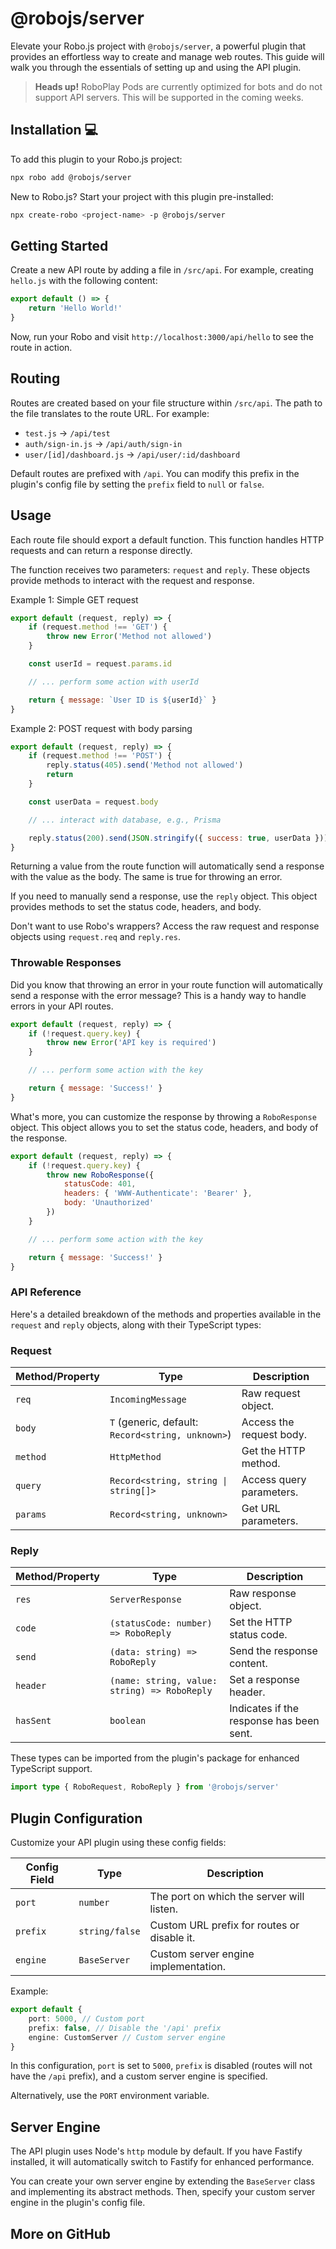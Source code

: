 
# @robojs/server

Elevate your Robo.js project with `@robojs/server`, a powerful plugin that provides an effortless way to create and manage web routes. This guide will walk you through the essentials of setting up and using the API plugin.

> **Heads up!** RoboPlay Pods are currently optimized for bots and do not support API servers. This will be supported in the coming weeks.

## Installation 💻

To add this plugin to your Robo.js project:

```bash
npx robo add @robojs/server
```

New to Robo.js? Start your project with this plugin pre-installed:

```bash
npx create-robo <project-name> -p @robojs/server
```

## Getting Started

Create a new API route by adding a file in `/src/api`. For example, creating `hello.js` with the following content:

```javascript
export default () => {
	return 'Hello World!'
}
```

Now, run your Robo and visit `http://localhost:3000/api/hello` to see the route in action.

## Routing

Routes are created based on your file structure within `/src/api`. The path to the file translates to the route URL. For example:

- `test.js` → `/api/test`
- `auth/sign-in.js` → `/api/auth/sign-in`
- `user/[id]/dashboard.js` → `/api/user/:id/dashboard`

Default routes are prefixed with `/api`. You can modify this prefix in the plugin's config file by setting the `prefix` field to `null` or `false`.

## Usage

Each route file should export a default function. This function handles HTTP requests and can return a response directly.

The function receives two parameters: `request` and `reply`. These objects provide methods to interact with the request and response.

Example 1: Simple GET request

```javascript
export default (request, reply) => {
	if (request.method !== 'GET') {
		throw new Error('Method not allowed')
	}

	const userId = request.params.id

	// ... perform some action with userId

	return { message: `User ID is ${userId}` }
}
```

Example 2: POST request with body parsing

```javascript
export default (request, reply) => {
	if (request.method !== 'POST') {
		reply.status(405).send('Method not allowed')
		return
	}

	const userData = request.body

	// ... interact with database, e.g., Prisma

	reply.status(200).send(JSON.stringify({ success: true, userData }))
}
```

Returning a value from the route function will automatically send a response with the value as the body. The same is true for throwing an error.

If you need to manually send a response, use the `reply` object. This object provides methods to set the status code, headers, and body.

Don't want to use Robo's wrappers? Access the raw request and response objects using `request.req` and `reply.res`.

### Throwable Responses

Did you know that throwing an error in your route function will automatically send a response with the error message? This is a handy way to handle errors in your API routes.

```javascript
export default (request, reply) => {
	if (!request.query.key) {
		throw new Error('API key is required')
	}

	// ... perform some action with the key

	return { message: 'Success!' }
}
```

What's more, you can customize the response by throwing a `RoboResponse` object. This object allows you to set the status code, headers, and body of the response.

```javascript
export default (request, reply) => {
	if (!request.query.key) {
		throw new RoboResponse({
			statusCode: 401,
			headers: { 'WWW-Authenticate': 'Bearer' },
			body: 'Unauthorized'
		})
	}

	// ... perform some action with the key

	return { message: 'Success!' }
}
```

### API Reference

Here's a detailed breakdown of the methods and properties available in the `request` and `reply` objects, along with their TypeScript types:

### Request

| **Method/Property** | **Type**                                          | **Description**          |
| ------------------- | ------------------------------------------------- | ------------------------ |
| `req`               | `IncomingMessage`                                 | Raw request object.      |
| `body`              | `T` (generic, default: `Record<string, unknown>`) | Access the request body. |
| `method`            | `HttpMethod`                                      | Get the HTTP method.     |
| `query`             | `Record<string, string \| string[]>`              | Access query parameters. |
| `params`            | `Record<string, unknown>`                         | Get URL parameters.      |

### Reply

| **Method/Property** | **Type**                                     | **Description**                          |
| ------------------- | -------------------------------------------- | ---------------------------------------- |
| `res`               | `ServerResponse`                             | Raw response object.                     |
| `code`              | `(statusCode: number) => RoboReply`          | Set the HTTP status code.                |
| `send`              | `(data: string) => RoboReply`                | Send the response content.               |
| `header`            | `(name: string, value: string) => RoboReply` | Set a response header.                   |
| `hasSent`           | `boolean`                                    | Indicates if the response has been sent. |

These types can be imported from the plugin's package for enhanced TypeScript support.

```ts
import type { RoboRequest, RoboReply } from '@robojs/server'
```

## Plugin Configuration

Customize your API plugin using these config fields:

| **Config Field** | **Type**       | **Description**                             |
| ---------------- | -------------- | ------------------------------------------- |
| `port`           | `number`       | The port on which the server will listen.   |
| `prefix`         | `string/false` | Custom URL prefix for routes or disable it. |
| `engine`         | `BaseServer`   | Custom server engine implementation.        |

Example:

```typescript title="config/plugins/robojs/server.mjs"
export default {
	port: 5000, // Custom port
	prefix: false, // Disable the '/api' prefix
	engine: CustomServer // Custom server engine
}
```

In this configuration, `port` is set to `5000`, `prefix` is disabled (routes will not have the `/api` prefix), and a custom server engine is specified.

Alternatively, use the `PORT` environment variable.

## Server Engine

The API plugin uses Node's `http` module by default. If you have Fastify installed, it will automatically switch to Fastify for enhanced performance.

You can create your own server engine by extending the `BaseServer` class and implementing its abstract methods. Then, specify your custom server engine in the plugin's config file.


## More on GitHub

<CardContainer><Card href="https://github.com/Wave-Play/robo.js/tree/main/packages/plugin-api" title="🔗 GitHub Repository" description="Explore source code on GitHub."/></CardContainer>
